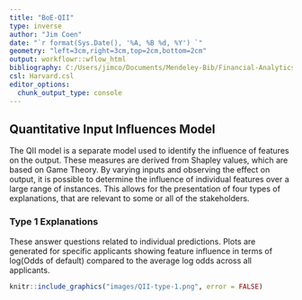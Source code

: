 ```yaml
---
title: "BoE-QII"
type: inverse
author: "Jim Coen"
date: "`r format(Sys.Date(), '%A, %B %d, %Y') `"
geometry: "left=3cm,right=3cm,top=2cm,bottom=2cm"
output: workflowr::wflow_html
bibliography: C:/Users/jimco/Documents/Mendeley-Bib/Financial-Analytics-Thesis.bib
csl: Harvard.csl
editor_options:
  chunk_output_type: console
---
```


## Quantitative Input Influences Model
The QII model is a separate model used to identify the influence of features on the output.  These measures are derived from Shapley values, which are based on Game Theory.  By varying  inputs and observing the effect on output, it is possible to determine the influence of individual features over a large range of instances.  This allows for the presentation of four types of explanations, that are relevant to some or all of the stakeholders.

### Type 1 Explanations 
These answer questions related to individual predictions.  Plots are generated for specific applicants showing feature influence in terms of log(Odds of default) compared to the average log odds across all applicants.  

```r
knitr::include_graphics("images/QII-type-1.png", error = FALSE)
```

